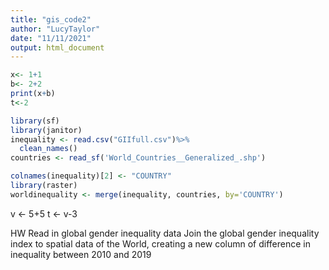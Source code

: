 ```yaml
---
title: "gis_code2"
author: "LucyTaylor"
date: "11/11/2021"
output: html_document
---
```

```r
x<- 1+1
b<- 2+2
print(x+b)
t<-2
```

```r
library(sf)
library(janitor)
inequality <- read.csv("GIIfull.csv")%>%
  clean_names()
countries <- read_sf('World_Countries__Generalized_.shp')
```

```r
colnames(inequality)[2] <- "COUNTRY"
library(raster)
worldinequality <- merge(inequality, countries, by='COUNTRY')
```



v <- 5+5
t <- v-3

HW
Read in global gender inequality data
Join the global gender inequality index to spatial data of the World, creating a new column of difference in inequality between 2010 and 2019